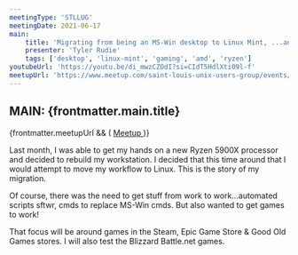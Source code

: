 ```yaml
---
meetingType: 'STLLUG'
meetingDate: 2021-06-17
main:
    title: 'Migrating from being an MS-Win desktop to Linux Mint, ...and keeping my games!'
    presenter: 'Tyler Rudie'
    tags: ['desktop', 'linux-mint', 'gaming', 'amd', 'ryzen']
youtubeUrl: 'https://youtu.be/di_mwzCZOdI?si=CIdT5HdlXti09l-f'
meetupUrl: 'https://www.meetup.com/saint-louis-unix-users-group/events/271259571/'
---
```



## **MAIN:** {frontmatter.main.title}

<MeetingPresenter presenterName={frontmatter.main.presenter} />
{frontmatter.meetupUrl && (
    <a href={frontmatter.meetupUrl}>
        <Icon name="mdi:meetup" class="inline" />
        Meetup
    </a>
)}

Last month, I was able to get my hands on a new Ryzen 5900X processor and decided to rebuild my workstation. I decided that this time around that I would attempt to move my workflow to Linux. This is the story of my migration.

Of course, there was the need to get stuff from work to work...automated scripts sftwr, cmds to replace MS-Win cmds. But also wanted to get games to work!

That focus will be around games in the Steam, Epic Game Store & Good Old Games stores. I will also test the Blizzard Battle.net games.

<Tags tags={frontmatter.main.tags} />
